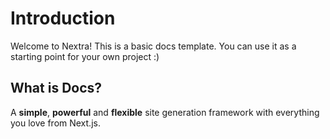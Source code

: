 # Introduction
 
Welcome to Nextra! This is a basic docs template. You can use it as a starting point for your own project :)

## What is Docs?

A **simple**, **powerful** and **flexible** site generation framework with everything you love from Next.js.